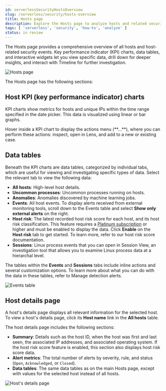 ```yaml
---
id: serverlessSecurityHostsOverview
slug: /serverless/security/hosts-overview
title: Hosts page
description: Explore the Hosts page to analyze hosts and related security events.
tags: [ 'serverless', 'security', 'how-to', 'analyze' ]
status: in review
---
```



<InReview />

<div id="hosts-overview"></div>

The Hosts page provides a comprehensive overview of all hosts and host-related security events. Key performance indicator (KPI) charts, data tables, and interactive widgets let you view specific data, drill down for deeper insights, and interact with Timeline for further investigation.

![Hosts page](../images/hosts-overview/-management-hosts-hosts-ov-pg.png)

The Hosts page has the following sections:

<div id="host-KPI-charts"></div>

## Host KPI (key performance indicator) charts

KPI charts show metrics for hosts and unique IPs within the time range specified in the date picker. This data is visualized using linear or bar graphs.

<DocCallOut title="Tip">
Hover inside a KPI chart to display the actions menu (**...**), where you can perform these actions: inspect, open in Lens, and add to a new or existing case.
</DocCallOut>

<div id="host-data-tables"></div>

## Data tables

Beneath the KPI charts are data tables, categorized by individual tabs, which are useful for viewing and investigating specific types of data. Select the relevant tab to view the following data:

* **All hosts**: High-level host details.
* **Uncommon processes**: Uncommon processes running on hosts.
* **Anomalies**: Anomalies discovered by machine learning jobs.
* **Events**: All host events. To display alerts received from external monitoring tools, scroll down to the Events table and select **Show only external alerts** on the right.
* **Host risk**: The latest recorded host risk score for each host, and its host risk classification. This feature requires a [Platinum subscription](https://www.elastic.co/pricing) or higher and must be enabled to display the data. Click **Enable** on the **Host risk** tab to get started. To learn more, refer to our <DocLink id="serverlessSecurityHostRiskScore">host risk score documentation</DocLink>.  
* **Sessions**: Linux process events that you can open in <DocLink id="serverlessSecuritySessionView">Session View</DocLink>, an investigation tool that allows you to examine Linux process data at a hierarchal level.

The tables within the **Events** and **Sessions** tabs include inline actions and several customization options. To learn more about what you can do with the data in these tables, refer to <DocLink id="serverlessSecurityAlertsUiManage">Manage detection alerts</DocLink>.

![Events table](../images/hosts-overview/-getting-started-users-events-table.png)

<div id="host-details-page"></div>

## Host details page

A host's details page displays all relevant information for the selected host. To view a host's details page, click its **Host name** link in the **All hosts** table.

The host details page includes the following sections: 

* **Summary**: Details such as the host ID, when the host was first and last seen, the associated IP addresses, and associated operating system. If the host risk score feature is enabled, this section also displays host risk score data. 
* **Alert metrics**: The total number of alerts by severity, rule, and status (`Open`, `Acknowledged`, or `Closed`).  
* **Data tables**: The same data tables as on the main Hosts page, except with values for the selected host instead of all hosts. 

![Host's details page](../images/hosts-overview/-management-hosts-hosts-detail-pg.png)
